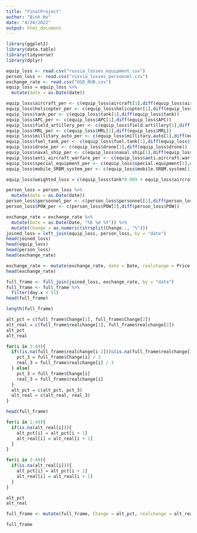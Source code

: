 ---
title: "FinalProject"
author: "Binh Ho"
date: "4/24/2022"
output: html_document
---

```{r}
library(ggplot2)
library(data.table)
library(tidyverse)
library(dplyr)

equip_loss <- read.csv("russia_losses_equipment.csv")
person_loss <- read.csv("russia_losses_personnel.csv")
exchange_rate <- read.csv("USD_RUB.csv")
equip_loss = equip_loss %>%
  mutate(date = as.Date(date))

equip_loss$aircraft_per <- c(equip_loss$aircraft[1],diff(equip_loss$aircraft))
equip_loss$helicopter_per <- c(equip_loss$helicopter[1],diff(equip_loss$helicopter))
equip_loss$tank_per <- c(equip_loss$tank[1],diff(equip_loss$tank))
equip_loss$APC_per <- c(equip_loss$APC[1],diff(equip_loss$APC))
equip_loss$field_artillery_per <- c(equip_loss$field.artillery[1],diff(equip_loss$field.artillery))
equip_loss$MRL_per <- c(equip_loss$MRL[1],diff(equip_loss$MRL))
equip_loss$millitary_auto_per <- c(equip_loss$millitary.auto[1],diff(equip_loss$millitary.auto))
equip_loss$fuel_tank_per <- c(equip_loss$fuel.tank[1],diff(equip_loss$fuel.tank))
equip_loss$drone_per <- c(equip_loss$drone[1],diff(equip_loss$drone))
equip_loss$naval_ship_per <- c(equip_loss$naval.ship[1],diff(equip_loss$naval.ship))
equip_loss$anti_aircraft_warfare_per <- c(equip_loss$anti.aircraft.warfare[1],diff(equip_loss$anti.aircraft.warfare))
equip_loss$special_equipment_per <- c(equip_loss$special.equipment[1],diff(equip_loss$special.equipment))
equip_loss$mobile_SRBM_system_per <- c(equip_loss$mobile.SRBM.system[1],diff(equip_loss$mobile.SRBM.system))

equip_loss$weighted_loss = c(equip_loss$tank*0.009 + equip_loss$aircraft*0.0716 + equip_loss$field_artillery_per*0.25 + equip_loss$helicopter*0.03444+equip_loss$naval_ship_per*0.6346)

person_loss = person_loss %>%
  mutate(date = as.Date(date))
person_loss$personnel_per <- c(person_loss$personnel[1],diff(person_loss$personnel))
person_loss$POW_per <- c(person_loss$POW[1],diff(person_loss$POW))

exchange_rate = exchange_rate %>%
  mutate(Date = as.Date(Date, "%b %d %Y")) %>%
  mutate(Change = as.numeric(strsplit(Change.., "%")))
joined_loss = left_join(equip_loss, person_loss, by = "date")
head(joined_loss)
head(equip_loss)
head(person_loss)
head(exchange_rate)

exchange_rate <- mutate(exchange_rate, date = Date, realchange = Price - Open)
head(exchange_rate)

full_frame <- full_join(joined_loss, exchange_rate, by = "date")
full_frame <- full_frame %>%
  filter(day.x < 51)
head(full_frame)

length(full_frame)

alt_pct = c(full_frame$Change[1], full_frame$Change[2])
alt_real = c(full_frame$realchange[1], full_frame$realchange[2])
alt_pct
alt_real

for(i in 3:49){
  if((is.na(full_frame$realchange[i-2]))&(is.na(full_frame$realchange[i-1]))){
    pct_3 = full_frame$Change[i] / 3
    real_3 = full_frame$realchange[i] / 3
  } else{
    pct_3 = full_frame$Change[i]
    real_3 = full_frame$realchange[i]
  }
  alt_pct = c(alt_pct, pct_3)
  alt_real = c(alt_real, real_3)
}

head(full_frame)

for(i in 1:49){
  if(is.na(alt_real[i])){
    alt_pct[i] = alt_pct[i + 1]
    alt_real[i] = alt_real[i + 1]
  }
}

for(i in 1:49){
  if(is.na(alt_real[i])){
    alt_pct[i] = alt_pct[i + 1]
    alt_real[i] = alt_real[i + 1]
  }
}

alt_pct
alt_real

full_frame <- mutate(full_frame, Change = alt_pct, realchange = alt_real)

full_frame

```
